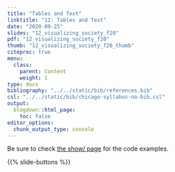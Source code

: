 ```yaml
---
title: "Tables and Text"
linktitle: "12: Tables and Text"
date: "2020-09-25"
slides: "12_visualizing_society_f20"    
pdf: "12_visualizing_society_f20"
thumb: "12_visualizing_society_f20_thumb"    
citeproc: true
menu:
  class:
    parent: Content
    weight: 1
type: docs
bibliography: "../../static/bib/references.bib"
csl: "../../static/bib/chicago-syllabus-no-bib.csl"
output:
  blogdown::html_page:
    toc: false
editor_options: 
  chunk_output_type: console
---
```


Be sure to check [the show/ page](/show/12-show/) for the code examples. 


{{% slide-buttons %}}
